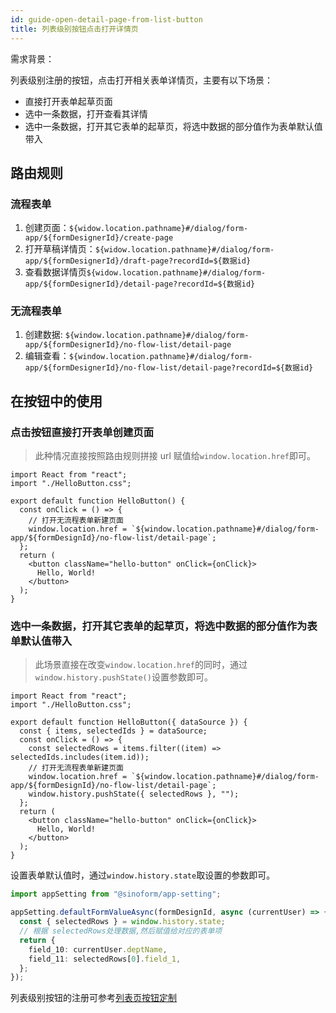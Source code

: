 ```yaml
---
id: guide-open-detail-page-from-list-button
title: 列表级别按钮点击打开详情页
---
```


需求背景：

列表级别注册的按钮，点击打开相关表单详情页，主要有以下场景：

- 直接打开表单起草页面
- 选中一条数据，打开查看其详情
- 选中一条数据，打开其它表单的起草页，将选中数据的部分值作为表单默认值带入

## 路由规则

### 流程表单

1. 创建页面：`${widow.location.pathname}#/dialog/form-app/${formDesignerId}/create-page`
2. 打开草稿详情页：`${widow.location.pathname}#/dialog/form-app/${formDesignerId}/draft-page?recordId=${数据id}`
3. 查看数据详情页`${widow.location.pathname}#/dialog/form-app/${formDesignerId}/detail-page?recordId=${数据id}`

### 无流程表单

1. 创建数据: `${window.location.pathname}#/dialog/form-app/${formDesignerId}/no-flow-list/detail-page`
2. 编辑查看：`${window.location.pathname}#/dialog/form-app/${formDesignerId}/no-flow-list/detail-page?recordId=${数据id}`

## 在按钮中的使用

### 点击按钮直接打开表单创建页面

> 此种情况直接按照路由规则拼接 url 赋值给`window.location.href`即可。

```tsx {7}
import React from "react";
import "./HelloButton.css";

export default function HelloButton() {
  const onClick = () => {
    // 打开无流程表单新建页面
    window.location.href = `${window.location.pathname}#/dialog/form-app/${formDesignId}/no-flow-list/detail-page`;
  };
  return (
    <button className="hello-button" onClick={onClick}>
      Hello, World!
    </button>
  );
}
```

### 选中一条数据，打开其它表单的起草页，将选中数据的部分值作为表单默认值带入

> 此场景直接在改变`window.location.href`的同时，通过`window.history.pushState()`设置参数即可。

```tsx title="Button.tsx" {9,10}
import React from "react";
import "./HelloButton.css";

export default function HelloButton({ dataSource }) {
  const { items, selectedIds } = dataSource;
  const onClick = () => {
    const selectedRows = items.filter((item) => selectedIds.includes(item.id));
    // 打开无流程表单新建页面
    window.location.href = `${window.location.pathname}#/dialog/form-app/${formDesignId}/no-flow-list/detail-page`;
    window.history.pushState({ selectedRows }, "");
  };
  return (
    <button className="hello-button" onClick={onClick}>
      Hello, World!
    </button>
  );
}
```

设置表单默认值时，通过`window.history.state`取设置的参数即可。

```typescript {4,8}
import appSetting from "@sinoform/app-setting";

appSetting.defaultFormValueAsync(formDesignId, async (currentUser) => {
  const { selectedRows } = window.history.state;
  // 根据 selectedRows处理数据,然后赋值给对应的表单项
  return {
    field_10: currentUser.deptName,
    field_11: selectedRows[0].field_1,
  };
});
```

列表级别按钮的注册可参考[列表页按钮定制](./guide-list-page-config#页面级别的按钮)
